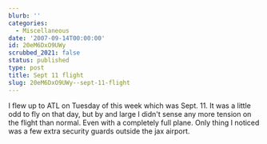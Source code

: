 ```yaml
---
blurb: ''
categories:
  - Miscellaneous
date: '2007-09-14T00:00:00'
id: 20eM6DxO9UWy
scrubbed_2021: false
status: published
type: post
title: Sept 11 flight
slug: 20eM6DxO9UWy--sept-11-flight
---
```


I flew up to ATL on Tuesday of this week which was Sept. 11. It was
a little odd to fly on that day, but by and large I didn't sense
any more tension on the flight than normal. Even with a completely
full plane. Only thing I noticed was a few extra security guards
outside the jax airport.

